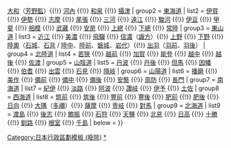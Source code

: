 {{Navbox
| name = 日本令制國
| title = [[令制國|日本令制國]]（[[令制國列表|列表]]）
| image = [[File:Gokishichido.svg|無框|150px]]
| above = 
| group1 = [[近畿|畿內]]
| list1 = [[山城國|山城]] {{!}} [[大和國|大和]]（[[芳野監]]）{{!}} [[河內國|河內]] {{!}} [[和泉國|和泉]] {{!}} [[攝津國|攝津]]
| group2 = [[東海道]]
| list2 = [[伊賀國|伊賀]] {{!}} [[伊勢國|伊勢]] {{!}} [[志摩國|志摩]] {{!}} [[尾張國|尾張]] {{!}} [[三河國|三河]] {{!}} [[遠江國|遠江]] {{!}} [[駿河國|駿河]] {{!}} [[伊豆國|伊豆]] {{!}} [[甲斐國|甲斐]] {{!}} [[相模國|相模]] {{!}} [[武藏國|武藏]] {{!}} [[安房國|安房]] {{!}} [[上總國|上總]] {{!}} [[下總國|下總]] {{!}} [[常陸國|常陸]]
| group3 = [[東山道]]
| list3 = [[近江國|近江]] {{!}} [[美濃國|美濃]] {{!}} [[飛驒國|飛驒]] {{!}} [[信濃國|信濃]]（[[諏方國|諏方]]）{{!}} [[上野國|上野]] {{!}} [[下野國|下野]] {{!}} [[陸奧國|陸奧]]（[[石城國|石城]]、[[石背國|石背]] / [[陸中國|陸中]]、[[陸前國|陸前]]、[[磐城國|磐城]]、[[岩代國|岩代]]）{{!}} [[出羽國|出羽]]（[[羽前國|羽前]]、[[羽後國|羽後]]）
| group4 = [[北陸道]]
| list4 = [[若狹國|若狹]] {{!}} [[越前國|越前]] {{!}} [[加賀國|加賀]] {{!}} [[能登國|能登]] {{!}} [[越中國|越中]] {{!}} [[越後國|越後]] {{!}} [[佐渡國|佐渡]]
| group5 = [[山陰道 (日本)|山陰道]]
| list5 = [[丹波國|丹波]] {{!}} [[丹後國|丹後]] {{!}} [[但馬國|但馬]] {{!}} [[因幡國|因幡]] {{!}} [[伯耆國|伯耆]] {{!}} [[出雲國|出雲]] {{!}} [[石見國|石見]] {{!}} [[隱岐國|隱岐]]
| group6 = [[山陽道]]
| list6 = [[播磨國|播磨]] {{!}} [[美作國|美作]] {{!}} [[備前國|備前]] {{!}} [[備中國|備中]] {{!}} [[備後國|備後]] {{!}} [[安藝國|安藝]] {{!}} [[周防國|周防]] {{!}} [[長門國|長門]]
| group7 = [[南海道]]
| list7 = [[紀伊國|紀伊]] {{!}} [[淡路國|淡路]] {{!}} [[阿波國|阿波]] {{!}} [[讚岐國|讚岐]] {{!}} [[伊予國|伊予]] {{!}} [[土佐國|土佐]]
| group8 = [[西海道]]
| list8 = [[筑前國|筑前]] {{!}} [[筑後國|筑後]] {{!}} [[豐前國|豐前]] {{!}} [[豐後國|豐後]] {{!}} [[肥前國|肥前]] {{!}} [[肥後國|肥後]] {{!}} [[日向國|日向]] {{!}} [[大隅國|大隅]]（[[多禰國|多禰]]）{{!}} [[薩摩國|薩摩]] {{!}} [[壹岐國|壹岐]] {{!}} [[對馬國|對馬]]
| group9 = [[北海道_(令制)|北海道]]
| list9 = [[渡島國|渡島]] {{!}} [[後志國|後志]] {{!}} [[膽振國|膽振]] {{!}} [[石狩國|石狩]] {{!}} [[天鹽國|天鹽]] {{!}} [[北見國|北見]] {{!}} [[日高國|日高]] {{!}} [[十勝國|十勝]] {{!}} [[釧路國|釧路]] {{!}} [[根室國|根室]] {{!}} [[千島國|千島]]
| below = 
}} <noinclude>
[[Category:日本行政區劃模板 (廢除)]]
[[Category:日本令制國行政區劃模板|*]]
</noinclude>